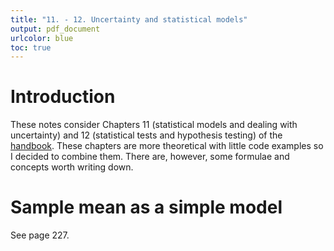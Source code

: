 ```yaml
---
title: "11. - 12. Uncertainty and statistical models"
output: pdf_document
urlcolor: blue
toc: true
---
```


\newpage
# Introduction

These notes consider Chapters 11 (statistical models and dealing with uncertainty) and 12 (statistical tests and hypothesis testing) of the [handbook](https://emotion.utu.fi/tilastotiede/). These chapters are more theoretical with little code examples so I decided to combine them. There are, however, some formulae and concepts worth writing down.

# Sample mean as a simple model

See page 227.

```{=latex}
Suppose we have $n$ measurements $x_1,x_2,\dots,x_n$ with a sample mean of $\hat{x}=\frac{1}{n}\sum_{i=1}^nx_i$. The simplest estimate for the error is the Sum of Squares (SoS) defined as

\begin{displaymath}
SoS=\sum_{i=1}^n(x_i-\hat{x})^2.
\end{displaymath}

Squaring makes sure that each term of the sum stays non-negative and, therefore, describes the squared "distance" of each measurement to the sample mean. The SoS is a very rough estimate and not that usable as the value tends to increase while $n$ increases. A better estimate is the Mean Squared Error (MSE), which is the SoS divided by $n$. In other words, MSE is the mean of the squares of the errors defined as

\begin{displaymath}
MSE=\frac{1}{n}\sum_{i=1}^n(x_i-\hat{x})^2.
\end{displaymath}

This estimate is already better but in the wrong dimension (squared) compared to the measurements. More meaningful estimate of the error can be achieved by taking the square root of the MSE i.e. $\sqrt{MSE}$.

Looking back to Chapter 6 (pages 116-117) we can see that the MSE is the population variance ($\sigma^2$) and $\sqrt{MSE}$ is the standard deviation ($\sigma$) \textbf{if} the measurements cover the whole population.
```

